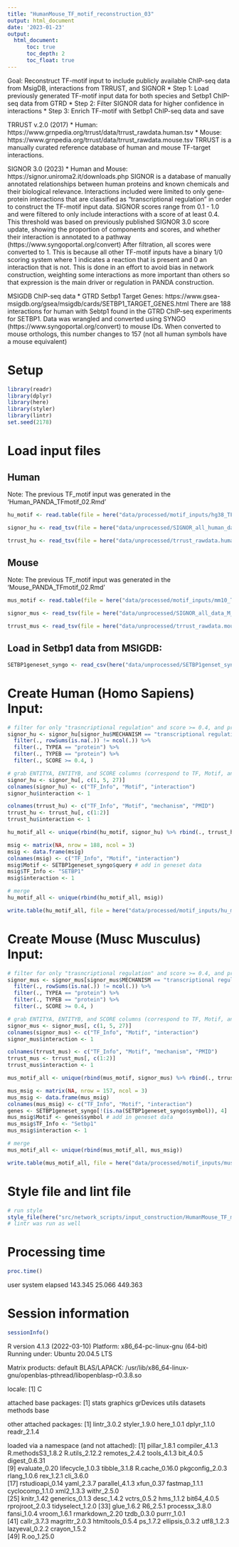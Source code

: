```yaml
---
title: "HumanMouse_TF_motif_reconstruction_03"
output: html_document
date: '2023-01-23'
output:     
  html_document:
      toc: true
      toc_depth: 2
      toc_float: true
---
```


Goal: Reconstruct TF-motif input to include publicly available ChIP-seq data from MsigDB, interactions from TRRUST, and SIGNOR 
* Step 1: Load previously generated TF-motif input data for both species and Setbp1 ChIP-seq data from GTRD
* Step 2: Filter SIGNOR data for higher confidence in interactions 
* Step 3: Enrich TF-motif with Setbp1 ChIP-seq data and save

TRRUST v.2.0 (2017)
* Human: https://www.grnpedia.org/trrust/data/trrust_rawdata.human.tsv
* Mouse: https://www.grnpedia.org/trrust/data/trrust_rawdata.mouse.tsv
TRRUST is a manually curated reference database of human and mouse TF-target interactions. 

SIGNOR 3.0 (2023)
* Human and Mouse: https://signor.uniroma2.it/downloads.php 
SIGNOR is a database of manually annotated relationships between human proteins and known chemicals and their biological relevance. Interactions included were limited to only gene-protein interactions that are classified as "transcriptional regulation" in order to construct the TF-motif input data. SIGNOR scores range from 0.1 - 1.0 and were filtered to only include interactions with a score of at least 0.4. This threshold was based on previously published SIGNOR 3.0 score update, showing the proportion of components and scores, and whether their interaction is annotated to a pathway (https://www.syngoportal.org/convert) After filtration, all scores were converted to 1. This is because all other TF-motif inputs have a binary 1/0 scoring system where 1 indicates a reaction that is present and 0 an interaction that is not. This is done in an effort to avoid bias in network construction, weighting some interactions as more important than others so that expression is the main driver or regulation in PANDA construction. 

MSIGDB ChIP-seq data
* GTRD Setbp1 Target Genes: https://www.gsea-msigdb.org/gsea/msigdb/cards/SETBP1_TARGET_GENES.html
There are 188 interactions for human with Sebtp1 found in the GTRD ChIP-seq experiments for SETBP1. Data was wrangled and converted using SYNGO (https://www.syngoportal.org/convert) to mouse IDs. When converted to mouse orthologs, this number changes to 157 (not all human symbols have a mouse equivalent)

# Setup
```r
library(readr)
library(dplyr)
library(here)
library(styler)
library(lintr)
set.seed(2178)
```

# Load input files

## Human
Note: The previous TF_motif input was generated in the 'Human_PANDA_TFmotif_02.Rmd'
```r
hu_motif <- read.table(file = here("data/processed/motif_inputs/hg38_TFmotifs.txt"), sep = "\t") # load in motif data
```

```r
signor_hu <- read_tsv(file = here("data/unprocessed/SIGNOR_all_human_data_23_01_23.tsv"), col_names = TRUE) # load in motif data
```

```r
trrust_hu <- read_tsv(file = here("data/unprocessed/trrust_rawdata.human.tsv"), col_names = "X") # load in motif data
```

## Mouse
Note: The previous TF_motif input was generated in the 'Mouse_PANDA_TFmotif_02.Rmd'
```r
mus_motif <- read.table(file = here("data/processed/motif_inputs/mm10_TFmotifs.txt"), sep = "\t") # load in motif data
```

```r
signor_mus <- read_tsv(file = here("data/unprocessed/SIGNOR_all_data_M_musculus_23_01_23.tsv"), col_names = TRUE) # load in motif data
```

```r
trrust_mus <- read_tsv(file = here("data/unprocessed/trrust_rawdata.mouse.tsv"), col_names = "X") # load in motif data
```

## Load in Setbp1 data from MSIGDB:
```r
SETBP1geneset_syngo <- read_csv(here("data/unprocessed/SETBP1genset_syngo.csv"))
```


# Create Human (Homo Sapiens) Input:
```r
# filter for only "trasncriptional regulation" and score >= 0.4, and proteins:
signor_hu <- signor_hu[signor_hu$MECHANISM == "transcriptional regulation", ] %>%
  filter(., rowSums(is.na(.)) != ncol(.)) %>%
  filter(., TYPEA == "protein") %>%
  filter(., TYPEB == "protein") %>%
  filter(., SCORE >= 0.4, )

# grab ENTITYA, ENTITYB, and SCORE columns (correspond to TF, Motif, and Score)
signor_hu <- signor_hu[, c(1, 5, 27)]
colnames(signor_hu) <- c("TF_Info", "Motif", "interaction")
signor_hu$interaction <- 1
```

```r
colnames(trrust_hu) <- c("TF_Info", "Motif", "mechanism", "PMID")
trrust_hu <- trrust_hu[, c(1:2)]
trrust_hu$interaction <- 1
```

```r
hu_motif_all <- unique(rbind(hu_motif, signor_hu) %>% rbind(., trrust_hu))
```

```r
msig <- matrix(NA, nrow = 188, ncol = 3)
msig <- data.frame(msig)
colnames(msig) <- c("TF_Info", "Motif", "interaction")
msig$Motif <- SETBP1geneset_syngo$query # add in geneset data
msig$TF_Info <- "SETBP1"
msig$interaction <- 1

# merge
hu_motif_all <- unique(rbind(hu_motif_all, msig))
```

```r
write.table(hu_motif_all, file = here("data/processed/motif_inputs/hu_motif_all.txt"), sep = "\t")
```

# Create Mouse (Musc Musculus) Input:
```r
# filter for only "trasncriptional regulation" and score >= 0.4, and proteins:
signor_mus <- signor_mus[signor_mus$MECHANISM == "transcriptional regulation", ] %>%
  filter(., rowSums(is.na(.)) != ncol(.)) %>%
  filter(., TYPEA == "protein") %>%
  filter(., TYPEB == "protein") %>%
  filter(., SCORE >= 0.4, )

# grab ENTITYA, ENTITYB, and SCORE columns (correspond to TF, Motif, and Score)
signor_mus <- signor_mus[, c(1, 5, 27)]
colnames(signor_mus) <- c("TF_Info", "Motif", "interaction")
signor_mus$interaction <- 1
```

```r
colnames(trrust_mus) <- c("TF_Info", "Motif", "mechanism", "PMID")
trrust_mus <- trrust_mus[, c(1:2)]
trrust_mus$interaction <- 1
```

```r
mus_motif_all <- unique(rbind(mus_motif, signor_mus) %>% rbind(., trrust_mus))
```

```r
mus_msig <- matrix(NA, nrow = 157, ncol = 3)
mus_msig <- data.frame(mus_msig)
colnames(mus_msig) <- c("TF_Info", "Motif", "interaction")
genes <- SETBP1geneset_syngo[!(is.na(SETBP1geneset_syngo$symbol)), 4]
mus_msig$Motif <- genes$symbol # add in geneset data
mus_msig$TF_Info <- "Setbp1"
mus_msig$interaction <- 1

# merge
mus_motif_all <- unique(rbind(mus_motif_all, mus_msig))
```

```r
write.table(mus_motif_all, file = here("data/processed/motif_inputs/mus_motif_all.txt"), sep = "\t")
```

# Style file and lint file
```r
# run style
style_file(here("src/network_scripts/input_construction/HumanMouse_TF_motif_reconstructed.Rmd"))
# lintr was run as well
```

# Processing time
```r
proc.time()
```
   user  system elapsed 
143.345  25.066 449.363

# Session information
```r
sessionInfo()
```
R version 4.1.3 (2022-03-10)
Platform: x86_64-pc-linux-gnu (64-bit)
Running under: Ubuntu 20.04.5 LTS

Matrix products: default
BLAS/LAPACK: /usr/lib/x86_64-linux-gnu/openblas-pthread/libopenblasp-r0.3.8.so

locale:
[1] C

attached base packages:
[1] stats     graphics  grDevices utils     datasets  methods   base     

other attached packages:
[1] lintr_3.0.2  styler_1.9.0 here_1.0.1   dplyr_1.1.0  readr_2.1.4 

loaded via a namespace (and not attached):
 [1] pillar_1.8.1      compiler_4.1.3    R.methodsS3_1.8.2 R.utils_2.12.2    remotes_2.4.2     tools_4.1.3       bit_4.0.5         digest_0.6.31    
 [9] evaluate_0.20     lifecycle_1.0.3   tibble_3.1.8      R.cache_0.16.0    pkgconfig_2.0.3   rlang_1.0.6       rex_1.2.1         cli_3.6.0        
[17] rstudioapi_0.14   yaml_2.3.7        parallel_4.1.3    xfun_0.37         fastmap_1.1.1     cyclocomp_1.1.0   xml2_1.3.3        withr_2.5.0      
[25] knitr_1.42        generics_0.1.3    desc_1.4.2        vctrs_0.5.2       hms_1.1.2         bit64_4.0.5       rprojroot_2.0.3   tidyselect_1.2.0 
[33] glue_1.6.2        R6_2.5.1          processx_3.8.0    fansi_1.0.4       vroom_1.6.1       rmarkdown_2.20    tzdb_0.3.0        purrr_1.0.1      
[41] callr_3.7.3       magrittr_2.0.3    htmltools_0.5.4   ps_1.7.2          ellipsis_0.3.2    utf8_1.2.3        lazyeval_0.2.2    crayon_1.5.2     
[49] R.oo_1.25.0  

